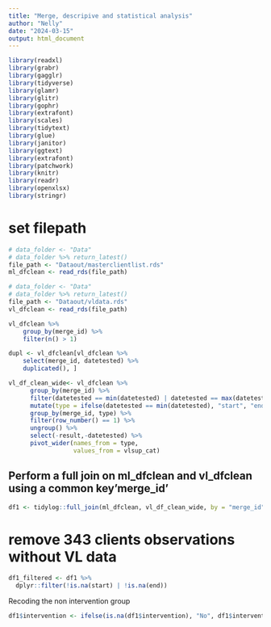 ```yaml
---
title: "Merge, descripive and statistical analysis"
author: "Nelly"
date: "2024-03-15"
output: html_document
---
```


```r
library(readxl)
library(grabr)
library(gagglr)
library(tidyverse)
library(glamr)
library(glitr)
library(gophr)
library(extrafont)
library(scales)
library(tidytext)
library(glue)
library(janitor)
library(ggtext)
library(extrafont)
library(patchwork)
library(knitr)
library(readr)
library(openxlsx)
library(stringr)
```


# set filepath
```r
# data_folder <- "Data"
# data_folder %>% return_latest()
file_path <- "Dataout/masterclientlist.rds"
ml_dfclean <- read_rds(file_path)
```

```r
# data_folder <- "Data"
# data_folder %>% return_latest()
file_path <- "Dataout/vldata.rds"
vl_dfclean <- read_rds(file_path)
```



```r
vl_dfclean %>% 
    group_by(merge_id) %>% 
    filter(n() > 1)
```



```r
dupl <- vl_dfclean[vl_dfclean %>% 
    select(merge_id, datetested) %>% 
    duplicated(), ] 
```


```r
vl_df_clean_wide<- vl_dfclean %>% 
      group_by(merge_id) %>% 
      filter(datetested == min(datetested) | datetested == max(datetested)) %>% 
      mutate(type = ifelse(datetested == min(datetested), "start", "end")) %>% 
      group_by(merge_id, type) %>% 
      filter(row_number() == 1) %>% 
      ungroup() %>% 
      select(-result,-datetested) %>% 
      pivot_wider(names_from = type,
                  values_from = vlsup_cat)
```




## Perform a full join on ml_dfclean and vl_dfclean  using a common key'merge_id'
```r

df1 <- tidylog::full_join(ml_dfclean, vl_df_clean_wide, by = "merge_id")

```
# remove 343 clients observations without VL data 
```r
df1_filtered <- df1 %>%
  dplyr::filter(!is.na(start) | !is.na(end))
```

Recoding the non intervention group 
```r
df1$intervention <- ifelse(is.na(df1$intervention), "No", df1$intervention)

```

